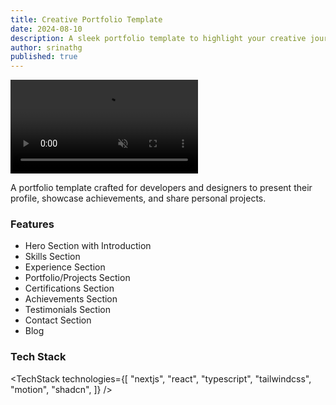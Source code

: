 ```yaml
---
title: Creative Portfolio Template
date: 2024-08-10
description: A sleek portfolio template to highlight your creative journey and accomplishments.
author: srinathg
published: true
---
```


<div className="flex max-w-[800px] flex-col gap-4">
  <video
    autoPlay
    loop
    muted
    src="/portfolio.mp4"
    className="w-full rounded-xl border"
  />
  <div className="flex w-full flex-col gap-2 sm:flex-row">
    <TemplateOpen url="https://github.com/ruixenui/portfolio" free />
    <TemplatePreview href="https://portfolio-ruixens-projects.vercel.app/">
      Live Preview{" "}
    </TemplatePreview>
  </div>
</div>

A portfolio template crafted for developers and designers to present their profile, showcase achievements, and share personal projects.

### Features

- Hero Section with Introduction
- Skills Section
- Experience Section
- Portfolio/Projects Section
- Certifications Section
- Achievements Section
- Testimonials Section
- Contact Section
- Blog

### Tech Stack

<TechStack
  technologies={[
    "nextjs",
    "react",
    "typescript",
    "tailwindcss",
    "motion",
    "shadcn",
  ]}
/>
